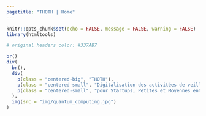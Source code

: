 ```yaml
---
pagetitle: "THOTH | Home"
---
```


```r
knitr::opts_chunk$set(echo = FALSE, message = FALSE, warning = FALSE)
library(htmltools)

# original headers color: #337AB7
```

```r
br()
div(
  br(),
  div(
    p(class = "centered-big", "THOTH"),
    p(class = "centered-small", "Digitalisation des activitées de veille règlementaire et propriété intelectuelle"),
    p(class = "centered-small", "pour Startups, Petites et Moyennes entreprises"),
  ),
  img(src = "img/quantum_computing.jpg")
)
```



